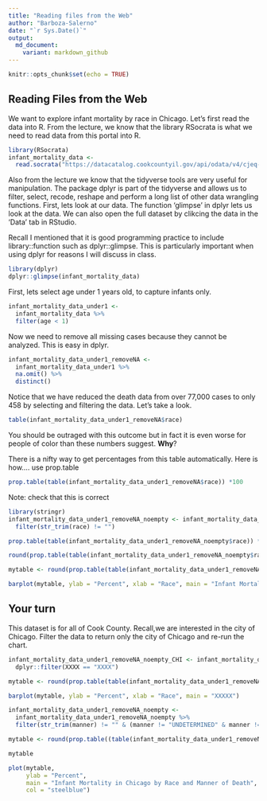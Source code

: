 ---
title: "Reading files from the Web"
author: "Barboza-Salerno"
date: "`r Sys.Date()`"
output:
  md_document:
    variant: markdown_github
---

```{r setup, include=FALSE}
knitr::opts_chunk$set(echo = TRUE)
```

## Reading Files from the Web
We want to explore infant mortality by race in Chicago. Let's first read the data into R. From the lecture, we know that the library RSocrata is what we need to read data from this portal into R. 

```{r}
library(RSocrata)
infant_mortality_data <- 
  read.socrata("https://datacatalog.cookcountyil.gov/api/odata/v4/cjeq-bs86") 

```

Also from the lecture we know that the tidyverse tools are very useful for manipulation. The package dplyr is part of the tidyverse and allows us to filter, select, recode, reshape and perform a long list of other data wrangling functions. First, lets look at our data. The function 'glimpse' in dplyr lets us look at the data. We can also open the full dataset by clikcing the data in the 'Data' tab in RStudio.

Recall I mentioned that it is good programming practice to include library::function such as dplyr::glimpse. This is particularly important when using dplyr for reasons I will discuss in class.

```{r}
library(dplyr)
dplyr::glimpse(infant_mortality_data)
```
First, lets select age under 1 years old, to capture infants only.

```{r}
infant_mortality_data_under1 <- 
  infant_mortality_data %>%
  filter(age < 1) 
```
Now we need to remove all missing cases because they cannot be analyzed. This is easy in dplyr.

```{r}
infant_mortality_data_under1_removeNA <- 
  infant_mortality_data_under1 %>%
  na.omit() %>%
  distinct()

```
Notice that we have reduced the death data from over 77,000 cases to only 458 by selecting and filtering the data. Let's take a look.

```{r}
table(infant_mortality_data_under1_removeNA$race)
```

You should be outraged with this outcome but in fact it is even worse for people of color than these numbers suggest. **Why**?

There is a nifty way to get percentages from this table automatically. Here is how.... use prop.table

```{r}
prop.table(table(infant_mortality_data_under1_removeNA$race)) *100
```

Note: check that this is correct

```{r}
library(stringr)
infant_mortality_data_under1_removeNA_noempty <- infant_mortality_data_under1_removeNA %>%
  filter(str_trim(race) != "")
```

```{r}
prop.table(table(infant_mortality_data_under1_removeNA_noempty$race)) *100
```

```{r}
round(prop.table(table(infant_mortality_data_under1_removeNA_noempty$race)) *100, 2)
```

```{r}
mytable <- round(prop.table(table(infant_mortality_data_under1_removeNA_noempty$race)) *100, 2)
```

```{r}
barplot(mytable, ylab = "Percent", xlab = "Race", main = "Infant Mortality in Cook County")
```

## Your turn
This dataset is for all of Cook County. Recall,we are interested in the city of Chicago. Filter the data to return only the city of Chicago and re-run the chart. 

```{r, echo=TRUE,eval=FALSE}
infant_mortality_data_under1_removeNA_noempty_CHI <- infant_mortality_data_under1_removeNA_noempty %>%
  dplyr::filter(XXXX == "XXXX")

mytable <- round(prop.table(table(infant_mortality_data_under1_removeNA_noempty_CHI$race)) *100, 2)

barplot(mytable, ylab = "Percent", xlab = "Race", main = "XXXXX")

```

```{r}
infant_mortality_data_under1_removeNA_noempty <- 
  infant_mortality_data_under1_removeNA_noempty %>% 
  filter(str_trim(manner) != "" & (manner != "UNDETERMINED" & manner != "PENDING") & (race != "Asian" & race != "Other"))

mytable <- round(prop.table((table(infant_mortality_data_under1_removeNA_noempty$race, infant_mortality_data_under1_removeNA_noempty$manner)),2) *100, 2)

mytable
```

```{r}
plot(mytable, 
     ylab = "Percent", 
     main = "Infant Mortality in Chicago by Race and Manner of Death",
     col = "steelblue")
```
 

